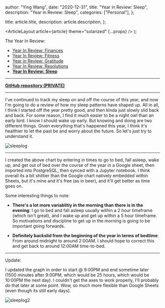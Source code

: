 
  author: "Ying Wang",
  date: "2020-12-31",
  title: "Year in Review: Sleep",
  description: "Year in Review: Sleep",
  categories: ["Personal"],
};

  title: article.title,
  description: article.description,
};

  <ArticleLayout article={article} theme="solarized" {...props} />
);

The Year In Review:

- [Year In Review: Finances](/posts/2020/12/31/old_years_resolutions_finances)
- [Year In Review: Fitness](/posts/2020/12/31/old_years_resolutions_fitness)
- [Year in Review:
  Gratitude](/posts/2020/12/31/old_years_resolutions_gratitude)
- [Year In Review:
  Resolutions](/posts/2020/12/31/old_years_resolutions_review)
- [**Year In Review:
  Sleep**](/posts/2020/12/31/old_years_resolutions_sleep_schedule)

---

[**GitHub repository
(PRIVATE)**](https://github.com/yingw787/sleep-log.yingw787.com)

---

I've continued to track my sleep on and off the course of this year, and now I'm
going to do a review of how my sleep patterns have shaped up. All in all, I
think I started off the year pretty good, and then kinda just slowly slid back
and back. For some reason, I find it much easier to be a night owl than an early
bird. I know I should wake up early. But knowing and doing are two different
things. Given everything that's happened this year, I think it's healthier to
let the past be and worry about the future. So let's just try to understand it.

![sleeplog](/img/posts/2020/12/31/sleep-log.png)

---

I created the above chart by entering in times to go to bed, fall asleep, wake
up, and get out of bed over the course of the year in a Google sheet, then
imported into PostgreSQL, then synced with a Jupyter notebook. I think overall
its a bit shittier than the Google chart natively embedded within Sheets, but
it's mine and it's free (as in beer), and it'll get better as time goes on.

Some interesting things to note:

- **There's a lot more variablitiy in the morning than there is in the
  evening**: I go to bed and fall asleep usually within a 2 hour timeframe
  (which isn't great), and I wake up and get up within a 5 hour timeframe. So
  motivations and discipline to get up in the morning is going to be important
  going forwards.

- **Definitely backslid from the beginning of the year in terms of bedtime**:
  From around midnight to around 2:00AM. I should hope to correct this and get
  back to around 12:00AM time-to-bed.

---

Update:

I updated the graph in order to start @ 9:00PM and end sometime later (1500
minutes after 9:00PM, which would be 25 hours, which would be 10:00PM the next
day). I couldn't get the axes to work properly, I'll probably do that later at
some point. Wow, so much more flexible than Google Sheets (even though its still
early days).

![sleeplog2](/img/posts/2020/12/31/sleep-log-2.png)
